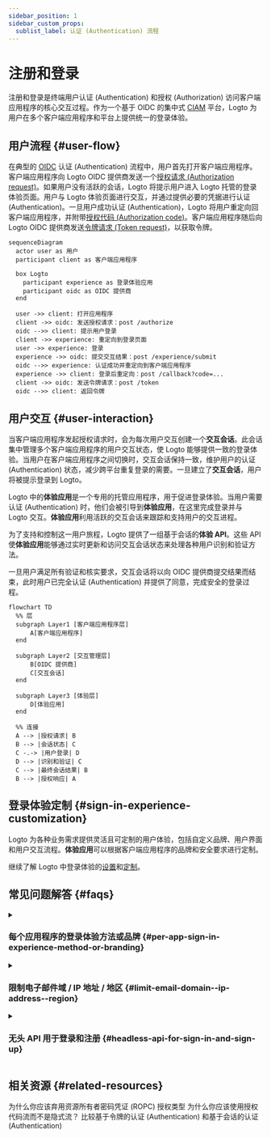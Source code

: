 ```yaml
---
sidebar_position: 1
sidebar_custom_props:
  sublist_label: 认证 (Authentication) 流程
---
```


# 注册和登录

注册和登录是终端用户认证 (Authentication) 和授权 (Authorization) 访问客户端应用程序的核心交互过程。作为一个基于 OIDC 的集中式 [CIAM](https://auth.wiki/iam) 平台，Logto 为用户在多个客户端应用程序和平台上提供统一的登录体验。

## 用户流程 \{#user-flow}

在典型的 [OIDC](https://auth.wiki/openid-connect) 认证 (Authentication) 流程中，用户首先打开客户端应用程序。客户端应用程序向 Logto OIDC 提供商发送一个[授权请求 (Authorization request)](https://auth.wiki/authorization-request)。如果用户没有活跃的会话，Logto 将提示用户进入 Logto 托管的登录体验页面。用户与 Logto 体验页面进行交互，并通过提供必要的凭据进行认证 (Authentication)。一旦用户成功认证 (Authentication)，Logto 将用户重定向回客户端应用程序，并附带[授权代码 (Authorization code)](https://auth.wiki/authorization-code-flow#how-does-authorization-code-flow-work)。客户端应用程序随后向 Logto OIDC 提供商发送[令牌请求 (Token request)](https://auth.wiki/token-request)，以获取令牌。

```mermaid
sequenceDiagram
  actor user as 用户
  participant client as 客户端应用程序

  box Logto
    participant experience as 登录体验应用
    participant oidc as OIDC 提供商
  end

  user ->> client: 打开应用程序
  client ->> oidc: 发送授权请求：post /authorize
  oidc -->> client: 提示用户登录
  client ->> experience: 重定向到登录页面
  user ->> experience: 登录
  experience ->> oidc: 提交交互结果：post /experience/submit
  oidc -->> experience: 认证成功并重定向到客户端应用程序
  experience ->> client: 登录后重定向：post /callback?code=...
  client ->> oidc: 发送令牌请求：post /token
  oidc -->> client: 返回令牌
```

## 用户交互 \{#user-interaction}

当客户端应用程序发起授权请求时，会为每次用户交互创建一个**交互会话**。此会话集中管理多个客户端应用程序的用户交互状态，使 Logto 能够提供一致的登录体验。当用户在客户端应用程序之间切换时，交互会话保持一致，维护用户的认证 (Authentication) 状态，减少跨平台重复登录的需要。一旦建立了**交互会话**，用户将被提示登录到 Logto。

Logto 中的**体验应用**是一个专用的托管应用程序，用于促进登录体验。当用户需要认证 (Authentication) 时，他们会被引导到**体验应用**，在这里完成登录并与 Logto 交互。**体验应用**利用活跃的交互会话来跟踪和支持用户的交互进程。

为了支持和控制这一用户旅程，Logto 提供了一组基于会话的**体验 API**。这些 API 使**体验应用**能够通过实时更新和访问交互会话状态来处理各种用户识别和验证方法。

一旦用户满足所有验证和核实要求，交互会话将以向 OIDC 提供商提交结果而结束，此时用户已完全认证 (Authentication) 并提供了同意，完成安全的登录过程。

```mermaid
flowchart TD
  %% 层
  subgraph Layer1 [客户端应用程序层]
      A[客户端应用程序]
  end

  subgraph Layer2 [交互管理层]
      B[OIDC 提供商]
      C[交互会话]
  end

  subgraph Layer3 [体验层]
      D[体验应用]
  end

  %% 连接
  A --> |授权请求| B
  B --> |会话状态| C
  C -.-> |用户登录| D
  D --> |识别和验证| C
  C --> |最终会话结果| B
  B --> |授权响应| A
```

## 登录体验定制 \{#sign-in-experience-customization}

Logto 为各种业务需求提供灵活且可定制的用户体验，包括自定义品牌、用户界面和用户交互流程。**体验应用**可以根据客户端应用程序的品牌和安全要求进行定制。

继续了解 Logto 中登录体验的[设置](/end-user-flows/sign-up-and-sign-in/sign-up)和[定制](/customization)。

## 常见问题解答 \{#faqs}

<details>
  <summary>

### 每个应用程序的登录体验方法或品牌 \{#per-app-sign-in-experience-method-or-branding}

</summary>

对于需要不同登录体验或品牌的应用程序，Logto 还支持每个应用程序的定制。查看[应用程序设置](/customization/match-your-brand/#app-specific-branding)以获取更多详细信息。

</details>
<details>
  <summary>

### 限制电子邮件域 / IP 地址 / 地区 \{#limit-email-domain--ip-address--region}

</summary>

对于基于属性的访问控制，例如基于电子邮件域、IP 地址或地区限制登录，你可以使用 Logto 的[自定义令牌声明](/developers/custom-token-claims/)功能，根据用户的属性拒绝或允许授权请求。

</details>
<details>
  <summary>

### 无头 API 用于登录和注册 \{#headless-api-for-sign-in-and-sign-up}

</summary>

目前，Logto 不提供用于登录和注册的无头 API。然而，你可以使用[自定义 UI](/customization/bring-your-ui/)来自定义登录和注册体验。

</details>

## 相关资源 \{#related-resources}

<Url href="https://blog.logto.io/deprecated-ropc-grant-type">
  为什么你应该弃用资源所有者密码凭证 (ROPC) 授权类型
</Url>

<Url href="https://blog.logto.io/implicit-flow-is-dead">
  为什么你应该使用授权代码流而不是隐式流？
</Url>

<Url href="https://blog.logto.io/token-based-authentication-vs-session-based-authentication">
  比较基于令牌的认证 (Authentication) 和基于会话的认证 (Authentication)
</Url>
